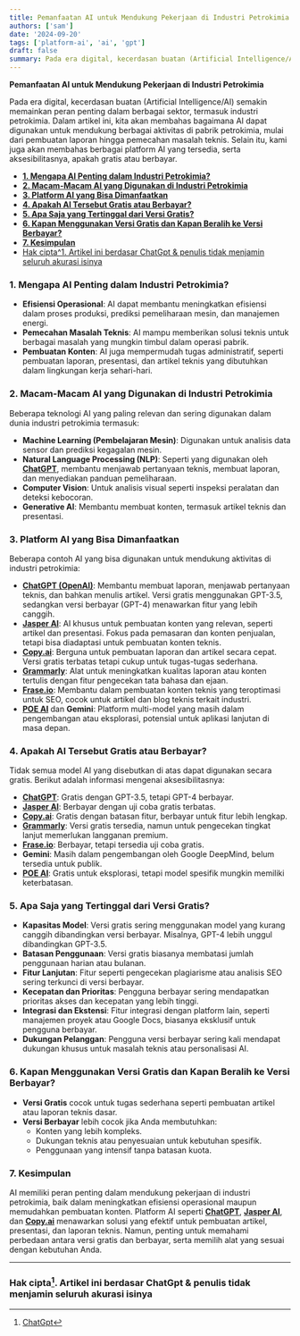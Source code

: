 ```yaml
---
title: Pemanfaatan AI untuk Mendukung Pekerjaan di Industri Petrokimia
authors: ['sam']
date: '2024-09-20'
tags: ['platform-ai', 'ai', 'gpt']
draft: false
summary: Pada era digital, kecerdasan buatan (Artificial Intelligence/AI) semakin memainkan peran penting dalam berbagai sektor, termasuk industri petrokimia.
---
```


**Pemanfaatan AI untuk Mendukung Pekerjaan di Industri Petrokimia**

Pada era digital, kecerdasan buatan (Artificial Intelligence/AI) semakin memainkan peran penting dalam berbagai sektor, termasuk industri petrokimia. Dalam artikel ini, kita akan membahas bagaimana AI dapat digunakan untuk mendukung berbagai aktivitas di pabrik petrokimia, mulai dari pembuatan laporan hingga pemecahan masalah teknis. Selain itu, kami juga akan membahas berbagai platform AI yang tersedia, serta aksesibilitasnya, apakah gratis atau berbayar.

- [**1. Mengapa AI Penting dalam Industri Petrokimia?**](#1-mengapa-ai-penting-dalam-industri-petrokimia)
- [**2. Macam-Macam AI yang Digunakan di Industri Petrokimia**](#2-macam-macam-ai-yang-digunakan-di-industri-petrokimia)
- [**3. Platform AI yang Bisa Dimanfaatkan**](#3-platform-ai-yang-bisa-dimanfaatkan)
- [**4. Apakah AI Tersebut Gratis atau Berbayar?**](#4-apakah-ai-tersebut-gratis-atau-berbayar)
- [**5. Apa Saja yang Tertinggal dari Versi Gratis?**](#5-apa-saja-yang-tertinggal-dari-versi-gratis)
- [**6. Kapan Menggunakan Versi Gratis dan Kapan Beralih ke Versi Berbayar?**](#6-kapan-menggunakan-versi-gratis-dan-kapan-beralih-ke-versi-berbayar)
- [**7. Kesimpulan**](#7-kesimpulan)
- [Hak cipta^1. Artikel ini berdasar ChatGpt \& penulis tidak menjamin seluruh akurasi isinya](#hak-cipta1-artikel-ini-berdasar-chatgpt--penulis-tidak-menjamin-seluruh-akurasi-isinya)

### **1. Mengapa AI Penting dalam Industri Petrokimia?**

- **Efisiensi Operasional**: AI dapat membantu meningkatkan efisiensi dalam proses produksi, prediksi pemeliharaan mesin, dan manajemen energi.
- **Pemecahan Masalah Teknis**: AI mampu memberikan solusi teknis untuk berbagai masalah yang mungkin timbul dalam operasi pabrik.
- **Pembuatan Konten**: AI juga mempermudah tugas administratif, seperti pembuatan laporan, presentasi, dan artikel teknis yang dibutuhkan dalam lingkungan kerja sehari-hari.

### **2. Macam-Macam AI yang Digunakan di Industri Petrokimia**

Beberapa teknologi AI yang paling relevan dan sering digunakan dalam dunia industri petrokimia termasuk:

- **Machine Learning (Pembelajaran Mesin)**: Digunakan untuk analisis data sensor dan prediksi kegagalan mesin.
- **Natural Language Processing (NLP)**: Seperti yang digunakan oleh **[ChatGPT](https://openai.com/chatgpt)**, membantu menjawab pertanyaan teknis, membuat laporan, dan menyediakan panduan pemeliharaan.
- **Computer Vision**: Untuk analisis visual seperti inspeksi peralatan dan deteksi kebocoran.
- **Generative AI**: Membantu membuat konten, termasuk artikel teknis dan presentasi.

### **3. Platform AI yang Bisa Dimanfaatkan**

Beberapa contoh AI yang bisa digunakan untuk mendukung aktivitas di industri petrokimia:

- **[ChatGPT (OpenAI)](https://openai.com/chatgpt)**: Membantu membuat laporan, menjawab pertanyaan teknis, dan bahkan menulis artikel. Versi gratis menggunakan GPT-3.5, sedangkan versi berbayar (GPT-4) menawarkan fitur yang lebih canggih.
- **[Jasper AI](https://www.jasper.ai/)**: AI khusus untuk pembuatan konten yang relevan, seperti artikel dan presentasi. Fokus pada pemasaran dan konten penjualan, tetapi bisa diadaptasi untuk pembuatan konten teknis.
- **[Copy.ai](https://www.copy.ai/)**: Berguna untuk pembuatan laporan dan artikel secara cepat. Versi gratis terbatas tetapi cukup untuk tugas-tugas sederhana.
- **[Grammarly](https://www.grammarly.com/)**: Alat untuk meningkatkan kualitas laporan atau konten tertulis dengan fitur pengecekan tata bahasa dan ejaan.
- **[Frase.io](https://www.frase.io/)**: Membantu dalam pembuatan konten teknis yang teroptimasi untuk SEO, cocok untuk artikel dan blog teknis terkait industri.
- **[POE AI](https://poe.com/)** dan **Gemini**: Platform multi-model yang masih dalam pengembangan atau eksplorasi, potensial untuk aplikasi lanjutan di masa depan.

### **4. Apakah AI Tersebut Gratis atau Berbayar?**

Tidak semua model AI yang disebutkan di atas dapat digunakan secara gratis. Berikut adalah informasi mengenai aksesibilitasnya:

- **[ChatGPT](https://openai.com/chatgpt)**: Gratis dengan GPT-3.5, tetapi GPT-4 berbayar.
- **[Jasper AI](https://www.jasper.ai/)**: Berbayar dengan uji coba gratis terbatas.
- **[Copy.ai](https://www.copy.ai/)**: Gratis dengan batasan fitur, berbayar untuk fitur lebih lengkap.
- **[Grammarly](https://www.grammarly.com/)**: Versi gratis tersedia, namun untuk pengecekan tingkat lanjut memerlukan langganan premium.
- **[Frase.io](https://www.frase.io/)**: Berbayar, tetapi tersedia uji coba gratis.
- **Gemini**: Masih dalam pengembangan oleh Google DeepMind, belum tersedia untuk publik.
- **[POE AI](https://poe.com/)**: Gratis untuk eksplorasi, tetapi model spesifik mungkin memiliki keterbatasan.

### **5. Apa Saja yang Tertinggal dari Versi Gratis?**

- **Kapasitas Model**: Versi gratis sering menggunakan model yang kurang canggih dibandingkan versi berbayar. Misalnya, GPT-4 lebih unggul dibandingkan GPT-3.5.
- **Batasan Penggunaan**: Versi gratis biasanya membatasi jumlah penggunaan harian atau bulanan.
- **Fitur Lanjutan**: Fitur seperti pengecekan plagiarisme atau analisis SEO sering terkunci di versi berbayar.
- **Kecepatan dan Prioritas**: Pengguna berbayar sering mendapatkan prioritas akses dan kecepatan yang lebih tinggi.
- **Integrasi dan Ekstensi**: Fitur integrasi dengan platform lain, seperti manajemen proyek atau Google Docs, biasanya eksklusif untuk pengguna berbayar.
- **Dukungan Pelanggan**: Pengguna versi berbayar sering kali mendapat dukungan khusus untuk masalah teknis atau personalisasi AI.

### **6. Kapan Menggunakan Versi Gratis dan Kapan Beralih ke Versi Berbayar?**

- **Versi Gratis** cocok untuk tugas sederhana seperti pembuatan artikel atau laporan teknis dasar.
- **Versi Berbayar** lebih cocok jika Anda membutuhkan:
  - Konten yang lebih kompleks.
  - Dukungan teknis atau penyesuaian untuk kebutuhan spesifik.
  - Penggunaan yang intensif tanpa batasan kuota.

### **7. Kesimpulan**

AI memiliki peran penting dalam mendukung pekerjaan di industri petrokimia, baik dalam meningkatkan efisiensi operasional maupun memudahkan pembuatan konten. Platform AI seperti **[ChatGPT](https://openai.com/chatgpt)**, **[Jasper AI](https://www.jasper.ai/)**, dan **[Copy.ai](https://www.copy.ai/)** menawarkan solusi yang efektif untuk pembuatan artikel, presentasi, dan laporan teknis. Namun, penting untuk memahami perbedaan antara versi gratis dan berbayar, serta memilih alat yang sesuai dengan kebutuhan Anda.

---

### Hak cipta[^1]. Artikel ini berdasar ChatGpt & penulis tidak menjamin seluruh akurasi isinya

[^1]: [ChatGpt](https://chat.openai.com)
